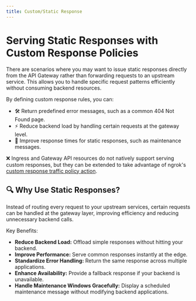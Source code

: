 ```yaml
---
title: Custom/Static Response
---
```


# Serving Static Responses with Custom Response Policies

There are scenarios where you may want to issue static responses directly from the API Gateway rather than forwarding requests to an upstream service. 
This allows you to handle specific request patterns efficiently without consuming backend resources.

By defining custom response rules, you can:
- 🛠 Return predefined error messages, such as a common 404 Not Found page.
- ⚡ Reduce backend load by handling certain requests at the gateway level.
- 🚀 Improve response times for static responses, such as maintenance messages.

❌ Ingress and Gateway API resources do not natively support serving custom responses, but they can be extended to take advantage of ngrok's [custom response traffic policy action](/traffic-policy/actions/custom-response/).

## 🔍 Why Use Static Responses?

Instead of routing every request to your upstream services, certain requests can be handled at the gateway layer, improving efficiency and reducing unnecessary backend calls.

Key Benefits:
- **Reduce Backend Load:** Offload simple responses without hitting your backend.
- **Improve Performance:** Serve common responses instantly at the edge.
- **Standardize Error Handling:** Return the same response across multiple applications.
- **Enhance Availability:** Provide a fallback response if your backend is unavailable.
- **Handle Maintenance Windows Gracefully:** Display a scheduled maintenance message without modifying backend applications.



<!-- prettier-ignore-start -->
<Tabs groupId="kind" queryString="kind">
	<TabItem value="agent-endpoint" label="AgentEndpoint" default>
	</TabItem>
	<TabItem value="cloud-endpoint" label="CloudEndpoint">
  </TabItem>
	<TabItem value="ingress" label="Ingress">
  </TabItem>
	<TabItem value="gateway-api" label="Gateway API">
  </TabItem>
</Tabs>
<!-- prettier-ignore-end -->
